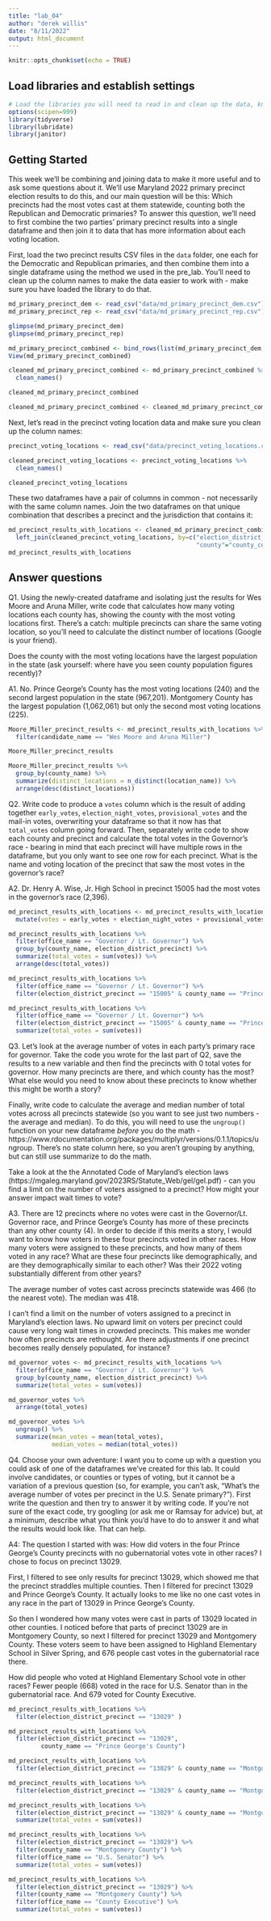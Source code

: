 ```yaml
---
title: "lab_04"
author: "derek willis"
date: "8/11/2022"
output: html_document
---
```


```r
knitr::opts_chunk$set(echo = TRUE)
```

## Load libraries and establish settings
```r
# Load the libraries you will need to read in and clean up the data, knowing that you can go back and add a library and re-run this block after you get a look at the dataframes.
options(scipen=999)
library(tidyverse)
library(lubridate)
library(janitor)
```

## Getting Started

This week we'll be combining and joining data to make it more useful and to ask some questions about it. We'll use Maryland 2022 primary precinct election results to do this, and our main question will be this: Which precincts had the most votes cast at them statewide, counting both the Republican and Democratic primaries? To answer this question, we'll need to first combine the two parties' primary precinct results into a single dataframe and then join it to data that has more information about each voting location.

First, load the two precinct results CSV files in the `data` folder, one each for the Democratic and Republican primaries, and then combine them into a single dataframe using the method we used in the pre_lab. You'll need to clean up the column names to make the data easier to work with - make sure you have loaded the library to do that.

```r
md_primary_precinct_dem <- read_csv("data/md_primary_precinct_dem.csv")
md_primary_precinct_rep <- read_csv("data/md_primary_precinct_rep.csv")

glimpse(md_primary_precinct_dem)
glimpse(md_primary_precinct_rep)

md_primary_precinct_combined <- bind_rows(list(md_primary_precinct_dem, md_primary_precinct_rep))
View(md_primary_precinct_combined)
```
```r
cleaned_md_primary_precinct_combined <- md_primary_precinct_combined %>%
  clean_names()

cleaned_md_primary_precinct_combined
```
```r
cleaned_md_primary_precinct_combined <- cleaned_md_primary_precinct_combined %>% mutate(election_district_precinct = as.character(election_district_precinct))
```


Next, let's read in the precinct voting location data and make sure you clean up the column names:

```r
precinct_voting_locations <- read_csv("data/precinct_voting_locations.csv")
```
```r
cleaned_precinct_voting_locations <- precinct_voting_locations %>%
  clean_names()

cleaned_precinct_voting_locations
```

These two dataframes have a pair of columns in common - not necessarily with the same column names. Join the two dataframes on that unique combination that describes a precinct and the jurisdiction that contains it:

```r
md_precinct_results_with_locations <- cleaned_md_primary_precinct_combined %>% 
  left_join(cleaned_precinct_voting_locations, by=c("election_district_precinct"="precinct_code",
                                                    "county"="county_code"))
md_precinct_results_with_locations
```

## Answer questions

Q1. Using the newly-created dataframe and isolating just the results for Wes Moore and Aruna Miller, write code that calculates how many voting locations each county has, showing the county with the most voting locations first. There's a catch: multiple precincts can share the same voting location, so you'll need to calculate the distinct number of locations (Google is your friend).

Does the county with the most voting locations have the largest population in the state (ask yourself: where have you seen county population figures recently)?

A1. No. Prince George's County has the most voting locations (240) and the second largest population in the state (967,201). Montgomery County has the largest population (1,062,061) but only the second most voting locations (225).

```r
Moore_Miller_precinct_results <- md_precinct_results_with_locations %>% 
  filter(candidate_name == "Wes Moore and Aruna Miller")

Moore_Miller_precinct_results
```

```r
Moore_Miller_precinct_results %>% 
  group_by(county_name) %>% 
  summarize(distinct_locations = n_distinct(location_name)) %>% 
  arrange(desc(distinct_locations))
```


Q2. Write code to produce a `votes` column which is the result of adding together `early_votes`, `election_night_votes`, `provisional_votes` and the mail-in votes, overwriting your dataframe so that it now has that `total_votes` column going forward. Then, separately write code to show each county and precinct and calculate the total votes in the Governor's race - bearing in mind that each precinct will have multiple rows in the dataframe, but you only want to see one row for each precinct. What is the name and voting location of the precinct that saw the most votes in the governor's race? 

A2. Dr. Henry A. Wise, Jr. High School in precinct 15005 had the most votes in the governor's race (2,396).

```r
md_precinct_results_with_locations <- md_precinct_results_with_locations %>% 
  mutate(votes = early_votes + election_night_votes + provisional_votes + mail_in_ballot_1_votes + mail_in_ballot_2_votes)
```
```r
md_precinct_results_with_locations %>%
  filter(office_name == "Governor / Lt. Governor") %>% 
  group_by(county_name, election_district_precinct) %>% 
  summarize(total_votes = sum(votes)) %>% 
  arrange(desc(total_votes))
```

```r
md_precinct_results_with_locations %>%
  filter(office_name == "Governor / Lt. Governor") %>% 
  filter(election_district_precinct == "15005" & county_name == "Prince George's County")
```
```r
md_precinct_results_with_locations %>%
  filter(office_name == "Governor / Lt. Governor") %>% 
  filter(election_district_precinct == "15005" & county_name == "Prince George's County") %>%
  summarize(total_votes = sum(votes))
```
Q3. Let's look at the average number of votes in each party's primary race for governor. Take the code you wrote for the last part of Q2, save the results to a new variable and then find the precincts with 0 total votes for governor. How many precincts are there, and which county has the most? What else would you need to know about these precincts to know whether this might be worth a story?

Finally, write code to calculate the average and median number of total votes across all precincts statewide (so you want to see just two numbers - the average and median). To do this, you will need to use the `ungroup()` function on your new dataframe _before_ you do the math - https://www.rdocumentation.org/packages/multiplyr/versions/0.1.1/topics/ungroup. There's no state column here, so you aren't grouping by anything, but can still use summarize to do the math.

Take a look at the the Annotated Code of Maryland's election laws (https://mgaleg.maryland.gov/2023RS/Statute_Web/gel/gel.pdf) - can you find a limit on the number of voters assigned to a precinct? How might your answer impact wait times to vote?

A3. There are 12 precincts where no votes were cast in the Governor/Lt. Governor race, and Prince George's County has more of these precincts than any other county (4). In order to decide if this merits a story, I would want to know how voters in these four precincts voted in other races. How many voters were assigned to these precincts, and how many of them voted in any race? What are these four precincts like demographically, and are they demographically similar to each other? Was their 2022 voting substantially different from other years?

The average number of votes cast across precincts statewide was 466 (to the nearest vote). The median was 418.

I can't find a limit on the number of voters assigned to a precinct in Maryland's election laws. No upward limit on voters per precinct could cause very long wait times in crowded precincts. This makes me wonder how often precincts are rethought. Are there adjustments if one precinct becomes really densely populated, for instance?


```r
md_governor_votes <- md_precinct_results_with_locations %>% 
  filter(office_name == "Governor / Lt. Governor") %>% 
  group_by(county_name, election_district_precinct) %>% 
  summarize(total_votes = sum(votes))

md_governor_votes %>% 
  arrange(total_votes)
```


```r
md_governor_votes %>%
  ungroup() %>% 
  summarize(mean_votes = mean(total_votes),
            median_votes = median(total_votes))
```


Q4. Choose your own adventure: I want you to come up with a question you could ask of one of the dataframes we've created for this lab. It could involve candidates, or counties or types of voting, but it cannot be a variation of a previous question (so, for example, you can't ask, "What's the average number of votes per precinct in the U.S. Senate primary?"). First write the question and then try to answer it by writing code. If you're not sure of the exact code, try googling (or ask me or Ramsay for advice) but, at a minimum, describe what you think you'd have to do to answer it and what the results would look like. That can help.

A4: The question I started with was: How did voters in the four Prince George's County precincts with no gubernatorial votes vote in other races? I chose to focus on precinct 13029.

First, I filtered to see only results for precinct 13029, which showed me that the precinct straddles multiple counties. Then I filtered for precinct 13029 and Prince George's County. It actually looks to me like no one cast votes in any race in the part of 13029 in Prince George's County.

So then I wondered how many votes were cast in parts of 13029 located in other counties. I noticed before that parts of precinct 13029 are in Montgomery County, so next I filtered for precinct 13029 and Montgomery County. These voters seem to have been assigned to Highland Elementary School in Silver Spring, and 676 people cast votes in the gubernatorial race there.

How did people who voted at Highland Elementary School vote in other races? Fewer people (668) voted in the race for U.S. Senator than in the gubernatorial race. And 679 voted for County Executive.

```r
md_precinct_results_with_locations %>% 
  filter(election_district_precinct == "13029" )
```

```r
md_precinct_results_with_locations %>% 
  filter(election_district_precinct == "13029",
         county_name == "Prince George's County")
```

```r
md_precinct_results_with_locations %>% 
  filter(election_district_precinct == "13029" & county_name == "Montgomery County")
```

```r
md_precinct_results_with_locations %>% 
  filter(election_district_precinct == "13029" & county_name == "Montgomery County" & office_name == "Governor / Lt. Governor")
```

```r
md_precinct_results_with_locations %>% 
  filter(election_district_precinct == "13029" & county_name == "Montgomery County" & office_name == "Governor / Lt. Governor") %>%
  summarize(total_votes = sum(votes))
```

```r
md_precinct_results_with_locations %>% 
  filter(election_district_precinct == "13029") %>% 
  filter(county_name == "Montgomery County") %>% 
  filter(office_name == "U.S. Senator") %>% 
  summarize(total_votes = sum(votes))
```

```r
md_precinct_results_with_locations %>% 
  filter(election_district_precinct == "13029") %>% 
  filter(county_name == "Montgomery County") %>% 
  filter(office_name == "County Executive") %>% 
  summarize(total_votes = sum(votes))
```